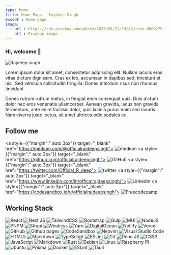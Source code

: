 ```yaml
---
type: home
title: Home Page - Rajdeep Singh
except : Home page
image:
  - url : https://cdn.pixabay.com/photo/2023/05/21/19/45/rose-8009275_1280.jpg
    alt : Pixabay image
---
```


### Hi, welcome 👋

![Rajdeep singh](https://capsule-render.vercel.app/api?type=soft&color=auto&height=400&section=header&text=Build%20and%20Deploy&fontSize=90&animation=fadeIn)

Lorem ipsum dolor sit amet, consectetur adipiscing elit. Nullam iaculis eros vitae dictum dignissim. Cras ex leo, accumsan in dapibus sed, tincidunt et nisi. Sed vehicula sollicitudin fringilla. Donec interdum risus non rhoncus tincidunt. 

Donec rutrum rutrum metus, in feugiat enim consequat quis. Duis dictum dolor nec eros venenatis ullamcorper. Aenean gravida, lacus non gravida fermentum, ante enim facilisis dolor, quis lacinia purus enim sed mauris. Nam viverra justo lectus, sit amet ultrices odio sodales eu.

## Follow me

<div id="badges">

  <a style={{"margin":" auto 3px"}} target="_blank" href="https://medium.com/@officialrajdeepsingh">
    <img title="Medium" alt="medium" src="https://img.shields.io/badge/Medium-12100E?style=for-the-badge&logo=medium&logoColor=white" alt="LinkedIn Badge"/>
  </a> 
  <a style={{"margin":" auto 3px"}} target="_blank" href="https://github.com/officialrajdeepsingh">
    <img title="GitHub" alt="GitHub"  src="https://img.shields.io/badge/github-%23121011.svg?style=for-the-badge&logo=github&logoColor=white"/>
  </a>
  <a style={{"margin":" auto 3px"}} target="_blank" href="https://twitter.com/Official_R_deep">
    <img title="Twitter" alt="twitter"  src="https://img.shields.io/badge/Twitter-%231DA1F2.svg?style=for-the-badge&logo=Twitter&logoColor=white"/>
  </a>
  <a style={{"margin":" auto 3px"}} target="_blank" href="https://www.linkedin.com/in/officalrajdeepsingh/">
    <img title="Linkedin" alt="Linkedin"  src="https://img.shields.io/badge/linkedin-%230077B5.svg?style=for-the-badge&logo=linkedin&logoColor=white"/>
  </a>
   <a style={{"margin":" auto 3px"}} target="_blank" href="https://codesandbox.io/u/officialrajdeepsingh">
    <img title="Freecodecamp" alt="Freecodecamp"  src="https://img.shields.io/badge/Freecodecamp-%23123.svg?&style=for-the-badge&logo=freecodecamp&logoColor=green"/>
  </a>

</div>

## Working Stack

![React](https://img.shields.io/badge/react-%2320232a.svg?style=for-the-badge&logo=react&logoColor=%2361DAFB) 
![Next JS](https://img.shields.io/badge/Next-black?style=for-the-badge&logo=next.js&logoColor=white) 
![TailwindCSS](https://img.shields.io/badge/tailwindcss-%2338B2AC.svg?style=for-the-badge&logo=tailwind-css&logoColor=white) 
![Bootstrap](https://img.shields.io/badge/bootstrap-%23563D7C.svg?style=for-the-badge&logo=bootstrap&logoColor=white)
![Gulp](https://img.shields.io/badge/GULP-%23CF4647.svg?style=for-the-badge&logo=gulp&logoColor=white)
![MUI](https://img.shields.io/badge/MUI-%230081CB.svg?style=for-the-badge&logo=mui&logoColor=white)
![NodeJS](https://img.shields.io/badge/node.js-6DA55F?style=for-the-badge&logo=node.js&logoColor=white)
![PNPM](https://img.shields.io/badge/pnpm-%234a4a4a.svg?style=for-the-badge&logo=pnpm&logoColor=f69220)
![Strapi](https://img.shields.io/badge/strapi-%232E7EEA.svg?style=for-the-badge&logo=strapi&logoColor=white)
![Windicss](https://img.shields.io/badge/windicss-48B0F1.svg?style=for-the-badge&logo=windi-css&logoColor=white)
![Yarn](https://img.shields.io/badge/yarn-%232C8EBB.svg?style=for-the-badge&logo=yarn&logoColor=white)
![DigitalOcean](https://img.shields.io/badge/DigitalOcean-%230167ff.svg?style=for-the-badge&logo=digitalOcean&logoColor=white)
![Netlify](https://img.shields.io/badge/netlify-%23000000.svg?style=for-the-badge&logo=netlify&logoColor=#00C7B7)
![Vercel](https://img.shields.io/badge/vercel-%23000000.svg?style=for-the-badge&logo=vercel&logoColor=white)
![GitHub](https://img.shields.io/badge/github-%23121011.svg?style=for-the-badge&logo=github&logoColor=white)
![Github pages](https://img.shields.io/badge/github%20pages-121013?style=for-the-badge&logo=github&logoColor=white)
![CodeSandbox](https://img.shields.io/badge/Codesandbox-040404?style=for-the-badge&logo=codesandbox&logoColor=DBDBDB)
![Neovim](https://img.shields.io/badge/NeoVim-%2357A143.svg?&style=for-the-badge&logo=neovim&logoColor=white)
![Visual Studio Code](https://img.shields.io/badge/Visual%20Studio%20Code-0078d7.svg?style=for-the-badge&logo=visual-studio-code&logoColor=white)
![HTML5](https://img.shields.io/badge/html5-%23E34F26.svg?style=for-the-badge&logo=html5&logoColor=white)
![Markdown](https://img.shields.io/badge/markdown-%23000000.svg?style=for-the-badge&logo=markdown&logoColor=white)
![TypeScript](https://img.shields.io/badge/typescript-%23007ACC.svg?style=for-the-badge&logo=typescript&logoColor=white)
![ESLint](https://img.shields.io/badge/ESLint-4B3263?style=for-the-badge&logo=eslint&logoColor=white)
![Git](https://img.shields.io/badge/git-%23F05033.svg?style=for-the-badge&logo=git&logoColor=white)
![Deno JS](https://img.shields.io/badge/deno%20js-000000?style=for-the-badge&logo=deno&logoColor=white)
![CSS3](https://img.shields.io/badge/css3-%231572B6.svg?style=for-the-badge&logo=css3&logoColor=white)
![JavaScript](https://img.shields.io/badge/javascript-%23323330.svg?style=for-the-badge&logo=javascript&logoColor=%23F7DF1E)
![Markdown](https://img.shields.io/badge/markdown-%23000000.svg?style=for-the-badge&logo=markdown&logoColor=white)
![Rust](https://img.shields.io/badge/rust-%23000000.svg?style=for-the-badge&logo=rust&logoColor=white)
![Debian](https://img.shields.io/badge/Debian-D70A53?style=for-the-badge&logo=debian&logoColor=white)
![Linux](https://img.shields.io/badge/Linux-FCC624?style=for-the-badge&logo=linux&logoColor=black)
![Raspberry Pi](https://img.shields.io/badge/-RaspberryPi-C51A4A?style=for-the-badge&logo=Raspberry-Pi)
![Ubuntu](https://img.shields.io/badge/Ubuntu-E95420?style=for-the-badge&logo=ubuntu&logoColor=white)
![Prisma](https://img.shields.io/badge/Prisma-3982CE?style=for-the-badge&logo=Prisma&logoColor=white)
![Docker](https://img.shields.io/badge/docker-%230db7ed.svg?style=for-the-badge&logo=docker&logoColor=white)
![ESLint](https://img.shields.io/badge/ESLint-4B3263?style=for-the-badge&logo=eslint&logoColor=white)
![Tauri](https://img.shields.io/badge/tauri-%2324C8DB.svg?style=for-the-badge&logo=tauri&logoColor=%23FFFFFF)
